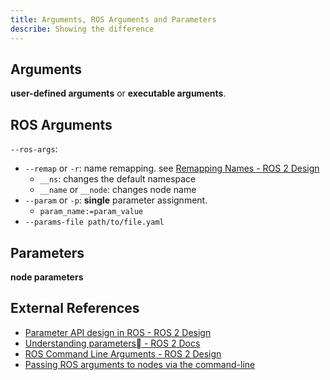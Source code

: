 ```yaml
---
title: Arguments, ROS Arguments and Parameters
describe: Showing the difference
---
```


## Arguments

**user-defined arguments** or **executable arguments**.

## ROS Arguments

`--ros-args`:
- `--remap` or `-r`: name remapping. see [Remapping Names - ROS 2 Design](https://design.ros2.org/articles/static_remapping.html)
    - `__ns`: changes the default namespace
    - `__name` or `__node`: changes node name
- `--param` or `-p`: **single** parameter assignment.
    - `param_name:=param_value`
- `--params-file path/to/file.yaml`

## Parameters

**node parameters**


## External References

- [Parameter API design in ROS - ROS 2 Design](design.ros2.org/articles/ros_parameters.html)
- [Understanding parameters - ROS 2 Docs](https://docs.ros.org/en/humble/Tutorials/Beginner-CLI-Tools/Understanding-ROS2-Parameters/Understanding-ROS2-Parameters.html)
- [ROS Command Line Arguments - ROS 2 Design](https://design.ros2.org/articles/ros_command_line_arguments.html)
- [Passing ROS arguments to nodes via the command-line](https://docs.ros.org/en/humble/How-To-Guides/Node-arguments.html)
